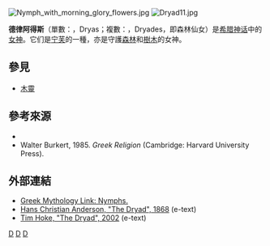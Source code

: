 [[Image:Nymph_with_morning_glory_flowers.jpg|thumb]]
[[Image:Dryad11.jpg|thumb]]

'''德律阿得斯'''（單數：{{Lang-el|Δρυάς}}，Dryas；複數：{{Lang-el|Δρυάδες}}，Dryades，即森林仙女）是[[希腊神话|希腊神话]]中的[[女神|女神]]。它们是[[宁芙|宁芙]]的一種，亦是守護[[森林|森林]]和[[樹木|樹木]]的女神。

==參見==
*[[木靈|木靈]]

==參考來源==
*{{cite book |last=Graves |first=Robert |authorlink=Robert Graves |title=Greek Myths |url=https://archive.org/details/greekmyths0002unse |year=1955|publisher=Penguin |location=London |isbn=0-14-001026-2}}
*Walter Burkert, 1985. ''Greek Religion'' (Cambridge: Harvard University Press).

==外部連結==
*[https://web.archive.org/web/20011130034818/http://homepage.mac.com/cparada/GML/NYMPHS.html Greek Mythology Link: Nymphs.]
*[https://web.archive.org/web/20060423050826/http://hca.gilead.org.il/dryad.html Hans Christian Anderson, "The Dryad", 1868] (e-text)
*[https://web.archive.org/web/20110124092527/http://mytholog.com/fiction/hoke_dryad.html Tim Hoke, "The Dryad", 2002] (e-text)

{{宁芙}}
{{myth-stub}}

[[Category:宁芙|D]]
[[Category:希臘女神|D]]
[[Category:草木神|D]]